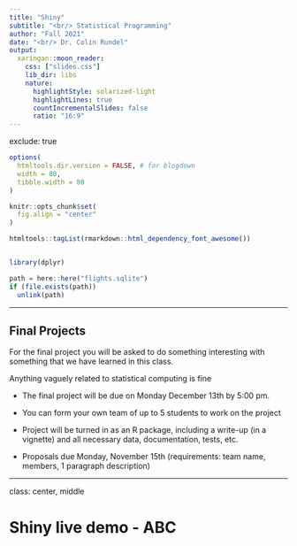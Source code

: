 ```yaml
---
title: "Shiny"
subtitle: "<br/> Statistical Programming"
author: "Fall 2021"
date: "<br/> Dr. Colin Rundel"
output:
  xaringan::moon_reader:
    css: ["slides.css"]
    lib_dir: libs
    nature:
      highlightStyle: solarized-light
      highlightLines: true
      countIncrementalSlides: false
      ratio: "16:9"
---
```

exclude: true

```r
options(
  htmltools.dir.version = FALSE, # for blogdown
  width = 80,
  tibble.width = 80
)

knitr::opts_chunk$set(
  fig.align = "center"
)

htmltools::tagList(rmarkdown::html_dependency_font_awesome())


library(dplyr)
```

```r
path = here::here("flights.sqlite")
if (file.exists(path))
  unlink(path)
```



---

## Final Projects

For the final project you will be asked to do something interesting with something that we have learned in this class. 

Anything vaguely related to statistical computing is fine

* The final project will be due on Monday December 13th by 5:00 pm.

* You can form your own team of up to 5 students to work on the project

* Project will be turned in as an R package, including a write-up (in a vignette) and all necessary data, documentation, tests, etc.

* Proposals due Monday, November 15th (requirements: team name, members, 1 paragraph description)


---
class: center, middle

# Shiny live demo - ABC
